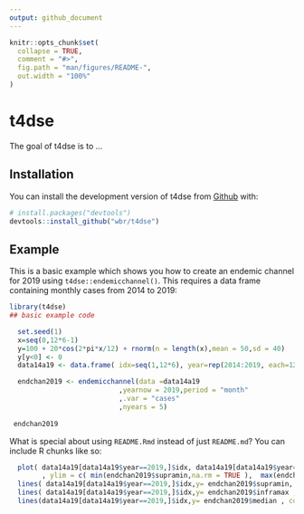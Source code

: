 ```yaml
---
output: github_document
---
```


<!-- README.md is generated from README.Rmd. Please edit that file -->

```r
knitr::opts_chunk$set(
  collapse = TRUE,
  comment = "#>",
  fig.path = "man/figures/README-",
  out.width = "100%"
)
```

# t4dse

<!-- badges: start -->
<!-- badges: end -->

The goal of t4dse is to ...

## Installation

You can install the development version of t4dse from [Github](https://github.com/) with:

``` r
# install.packages("devtools")
devtools::install_github("wbr/t4dse")
```

## Example

This is a basic example which shows you how to create an endemic channel for 2019 using `t4dse::endemicchannel()`. This requires a data frame containing monthly cases from 2014 to 2019:

```r
library(t4dse)
## basic example code

  set.seed(1)
  x=seq(0,12*6-1)
  y=100 + 20*cos(2*pi*x/12) + rnorm(n = length(x),mean = 50,sd = 40)
  y[y<0] <- 0
  data14a19 <- data.frame( idx=seq(1,12*6), year=rep(2014:2019, each=12 ), month=rep(1:12, 6), cases=y )

  endchan2019 <- endemicchannel(data =data14a19
                           ,yearnow = 2019,period = "month"
                           ,.var = "cases"
                           ,nyears = 5)
  
 endchan2019  
```

What is special about using `README.Rmd` instead of just `README.md`? You can include R chunks like so:

```r

  plot( data14a19[data14a19$year==2019,]$idx, data14a19[data14a19$year==2019,]$cases
        , ylim = c( min(endchan2019$supramin,na.rm = TRUE ),  max(endchan2019$inframax,na.rm = TRUE ))  )
  lines( data14a19[data14a19$year==2019,]$idx,y= endchan2019$supramin, col="blue" )
  lines( data14a19[data14a19$year==2019,]$idx,y= endchan2019$inframax , col="red")
  lines(data14a19[data14a19$year==2019,]$idx,y= endchan2019$median , col="orange")
```

